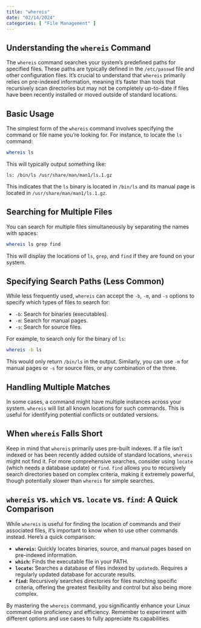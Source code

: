 ```yaml
---
title: "whereis"
date: "02/14/2024"
categories: [ "File Management" ]
---
```

## Understanding the `whereis` Command

The `whereis` command searches your system's predefined paths for specified files. These paths are typically defined in the `/etc/passwd` file and other configuration files.  It's crucial to understand that `whereis` primarily relies on pre-indexed information, meaning it's faster than tools that recursively scan directories but may not be completely up-to-date if files have been recently installed or moved outside of standard locations.


## Basic Usage

The simplest form of the `whereis` command involves specifying the command or file name you're looking for. For instance, to locate the `ls` command:

```bash
whereis ls
```

This will typically output something like:

```
ls: /bin/ls /usr/share/man/man1/ls.1.gz
```

This indicates that the `ls` binary is located in `/bin/ls` and its manual page is located in `/usr/share/man/man1/ls.1.gz`.

## Searching for Multiple Files

You can search for multiple files simultaneously by separating the names with spaces:

```bash
whereis ls grep find
```

This will display the locations of `ls`, `grep`, and `find` if they are found on your system.

## Specifying Search Paths (Less Common)

While less frequently used,  `whereis` can accept the `-b`, `-m`, and `-s` options to specify which types of files to search for:

* `-b`: Search for binaries (executables).
* `-m`: Search for manual pages.
* `-s`: Search for source files.

For example, to search only for the binary of `ls`:

```bash
whereis -b ls
```

This would only return `/bin/ls` in the output.  Similarly, you can use `-m` for manual pages or `-s` for source files, or any combination of the three.

## Handling Multiple Matches

In some cases, a command might have multiple instances across your system. `whereis` will list all known locations for such commands. This is useful for identifying potential conflicts or outdated versions.

## When `whereis` Falls Short

Keep in mind that `whereis` primarily uses pre-built indexes.  If a file isn't indexed or has been recently added outside of standard locations, `whereis` might not find it.  For more comprehensive searches, consider using `locate` (which needs a database update) or `find`.  `find` allows you to recursively search directories based on complex criteria, making it extremely powerful, though potentially slower than `whereis` for simple searches.

##  `whereis`  vs. `which` vs. `locate` vs. `find`: A Quick Comparison

While `whereis` is useful for finding the location of commands and their associated files, it's important to know when to use other commands instead.  Here's a quick comparison:

* **`whereis`:** Quickly locates binaries, source, and manual pages based on pre-indexed information.
* **`which`:** Finds the executable file in your PATH.
* **`locate`:** Searches a database of files indexed by `updatedb`. Requires a regularly updated database for accurate results.
* **`find`:** Recursively searches directories for files matching specific criteria, offering the greatest flexibility and control but also being more complex.


By mastering the `whereis` command, you significantly enhance your Linux command-line proficiency and efficiency. Remember to experiment with different options and use cases to fully appreciate its capabilities.

